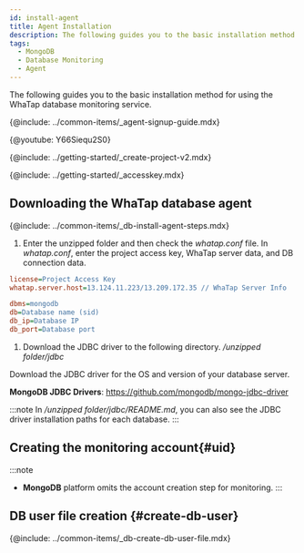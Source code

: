 ```yaml
---
id: install-agent
title: Agent Installation
description: The following guides you to the basic installation method for using the WhaTap database monitoring service.
tags:
  - MongoDB
  - Database Monitoring
  - Agent
---
```



The following guides you to the basic installation method for using the WhaTap database monitoring service.

{@include: ../common-items/_agent-signup-guide.mdx}  

{@youtube: Y66Siequ2S0}

{@include: ../getting-started/_create-project-v2.mdx}

{@include: ../getting-started/_accesskey.mdx}

## Downloading the WhaTap database agent

{@include: ../common-items/_db-install-agent-steps.mdx}

1.  Enter the unzipped folder and then check the _whatap.conf_ file. In _whatap.conf_, enter the project access key, WhaTap server data, and DB connection data.

```ini title='whatap.conf'
license=Project Access Key
whatap.server.host=13.124.11.223/13.209.172.35 // WhaTap Server Info

dbms=mongodb
db=Database name (sid)
db_ip=Database IP
db_port=Database port 
```

1.  Download the JDBC driver to the following directory. _/unzipped folder/jdbc_

  Download the JDBC driver for the OS and version of your database server.

**MongoDB JDBC Drivers**: https://github.com/mongodb/mongo-jdbc-driver

:::note
In _/unzipped folder/jdbc/README.md_, you can also see the JDBC driver installation paths for each database.
:::

<!--
{@include: ../common-items/_db-create-monitoring-account.mdx}

```bash
create user whatap identified by '[DB_PASSWORD]'; ## 원하는 password를 입력하세요.
```
-->

<!-- 시스템 계정 사용 CUBRID -->

<!-- {@include: ../common-items/_db-create-monitoring-account-using-system.mdx}-->

## Creating the monitoring account{#uid}

:::note

-   **MongoDB** platform omits the account creation step for monitoring.
:::

## DB user file creation {#create-db-user}

{@include: ../common-items/_db-create-db-user-file.mdx}  

